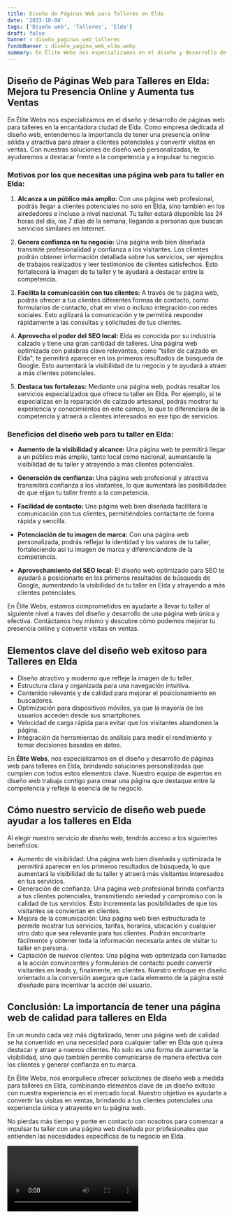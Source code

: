 ```yaml
---
title: Diseño de Páginas Web para Talleres en Elda
date: '2023-10-04'
tags: ['Diseño web', 'Talleres', 'Elda']
draft: false
banner : diseño_paginas_web_talleres
fondoBanner : diseño_pagina_web_elda.webp
summary: En Élite Webs nos especializamos en el diseño y desarrollo de páginas web para talleres en la encantadora ciudad de Elda. Como empresa dedicada al diseño web, entendemos la importancia de tener una presencia online sólida y atractiva para atraer a clientes potenciales y convertir visitas en ventas. Con nuestras soluciones de diseño web personalizadas, te ayudaremos a destacar frente a la competencia y a impulsar tu negocio.
---
```


## Diseño de Páginas Web para Talleres en Elda: Mejora tu Presencia Online y Aumenta tus Ventas

En Élite Webs nos especializamos en el diseño y desarrollo de páginas web para talleres en la encantadora ciudad de Elda. Como empresa dedicada al diseño web, entendemos la importancia de tener una presencia online sólida y atractiva para atraer a clientes potenciales y convertir visitas en ventas. Con nuestras soluciones de diseño web personalizadas, te ayudaremos a destacar frente a la competencia y a impulsar tu negocio.

### Motivos por los que necesitas una página web para tu taller en Elda:

1. **Alcanza a un público más amplio:** Con una página web profesional, podrás llegar a clientes potenciales no solo en Elda, sino también en los alrededores e incluso a nivel nacional. Tu taller estará disponible las 24 horas del día, los 7 días de la semana, llegando a personas que buscan servicios similares en Internet.

2. **Genera confianza en tu negocio:** Una página web bien diseñada transmite profesionalidad y confianza a los visitantes. Los clientes podrán obtener información detallada sobre tus servicios, ver ejemplos de trabajos realizados y leer testimonios de clientes satisfechos. Esto fortalecerá la imagen de tu taller y te ayudará a destacar entre la competencia.

3. **Facilita la comunicación con tus clientes:** A través de tu página web, podrás ofrecer a tus clientes diferentes formas de contacto, como formularios de contacto, chat en vivo o incluso integración con redes sociales. Esto agilizará la comunicación y te permitirá responder rápidamente a las consultas y solicitudes de tus clientes.

4. **Aprovecha el poder del SEO local:** Elda es conocida por su industria calzado y tiene una gran cantidad de talleres. Una página web optimizada con palabras clave relevantes, como "taller de calzado en Elda", te permitirá aparecer en los primeros resultados de búsqueda de Google. Esto aumentará la visibilidad de tu negocio y te ayudará a atraer a más clientes potenciales.

5. **Destaca tus fortalezas:** Mediante una página web, podrás resaltar los servicios especializados que ofrece tu taller en Elda. Por ejemplo, si te especializas en la reparación de calzado artesanal, podrás mostrar tu experiencia y conocimientos en este campo, lo que te diferenciará de la competencia y atraerá a clientes interesados en ese tipo de servicios.

### Beneficios del diseño web para tu taller en Elda:

- **Aumento de la visibilidad y alcance:** Una página web te permitirá llegar a un público más amplio, tanto local como nacional, aumentando la visibilidad de tu taller y atrayendo a más clientes potenciales.

- **Generación de confianza:** Una página web profesional y atractiva transmitirá confianza a los visitantes, lo que aumentará las posibilidades de que elijan tu taller frente a la competencia.

- **Facilidad de contacto:** Una página web bien diseñada facilitará la comunicación con tus clientes, permitiéndoles contactarte de forma rápida y sencilla.

- **Potenciación de tu imagen de marca:** Con una página web personalizada, podrás reflejar la identidad y los valores de tu taller, fortaleciendo así tu imagen de marca y diferenciándote de la competencia.

- **Aprovechamiento del SEO local:** El diseño web optimizado para SEO te ayudará a posicionarte en los primeros resultados de búsqueda de Google, aumentando la visibilidad de tu taller en Elda y atrayendo a más clientes potenciales.

En Élite Webs, estamos comprometidos en ayudarte a llevar tu taller al siguiente nivel a través del diseño y desarrollo de una página web única y efectiva. Contáctanos hoy mismo y descubre cómo podemos mejorar tu presencia online y convertir visitas en ventas.

<GifSeo />

<Cta />

## Elementos clave del diseño web exitoso para Talleres en Elda
- Diseño atractivo y moderno que refleje la imagen de tu taller.
- Estructura clara y organizada para una navegación intuitiva.
- Contenido relevante y de calidad para mejorar el posicionamiento en buscadores.
- Optimización para dispositivos móviles, ya que la mayoría de los usuarios acceden desde sus smartphones.
- Velocidad de carga rápida para evitar que los visitantes abandonen la página.
- Integración de herramientas de análisis para medir el rendimiento y tomar decisiones basadas en datos.

En **Élite Webs**, nos especializamos en el diseño y desarrollo de páginas web para talleres en Elda, brindando soluciones personalizadas que cumplen con todos estos elementos clave. Nuestro equipo de expertos en diseño web trabaja contigo para crear una página que destaque entre la competencia y refleje la esencia de tu negocio.

## Cómo nuestro servicio de diseño web puede ayudar a los talleres en Elda
Al elegir nuestro servicio de diseño web, tendrás acceso a los siguientes beneficios:
- Aumento de visibilidad: Una página web bien diseñada y optimizada te permitirá aparecer en los primeros resultados de búsqueda, lo que aumentará la visibilidad de tu taller y atraerá más visitantes interesados en tus servicios.
- Generación de confianza: Una página web profesional brinda confianza a tus clientes potenciales, transmitiendo seriedad y compromiso con la calidad de tus servicios. Esto incrementa las posibilidades de que los visitantes se conviertan en clientes.
- Mejora de la comunicación: Una página web bien estructurada te permite mostrar tus servicios, tarifas, horarios, ubicación y cualquier otro dato que sea relevante para tus clientes. Podrán encontrarte fácilmente y obtener toda la información necesaria antes de visitar tu taller en persona.
- Captación de nuevos clientes: Una página web optimizada con llamadas a la acción convincentes y formularios de contacto puede convertir visitantes en leads y, finalmente, en clientes. Nuestro enfoque en diseño orientado a la conversión asegura que cada elemento de la página esté diseñado para incentivar la acción del usuario.

## Conclusión: La importancia de tener una página web de calidad para talleres en Elda
En un mundo cada vez más digitalizado, tener una página web de calidad se ha convertido en una necesidad para cualquier taller en Elda que quiera destacar y atraer a nuevos clientes. No solo es una forma de aumentar la visibilidad, sino que también permite comunicarse de manera efectiva con los clientes y generar confianza en tu marca.

En Élite Webs, nos enorgullece ofrecer soluciones de diseño web a medida para talleres en Elda, combinando elementos clave de un diseño exitoso con nuestra experiencia en el mercado local. Nuestro objetivo es ayudarte a convertir las visitas en ventas, brindando a tus clientes potenciales una experiencia única y atrayente en tu página web.

No pierdas más tiempo y ponte en contacto con nosotros para comenzar a impulsar tu taller con una página web diseñada por profesionales que entienden las necesidades específicas de tu negocio en Elda.

<Video />

<CtaBot job='Talleres' city='Elda'/>

<Gmaps query='Elda+españa+maps' />